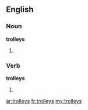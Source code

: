 ==English==

===Noun===
'''trolleys'''

# {{plural of|[[trolley]]}}

===Verb===
'''trolleys'''

# {{third-person singular of|[[trolley]]}}

[[ar:trolleys]]
[[fr:trolleys]]
[[my:trolleys]]